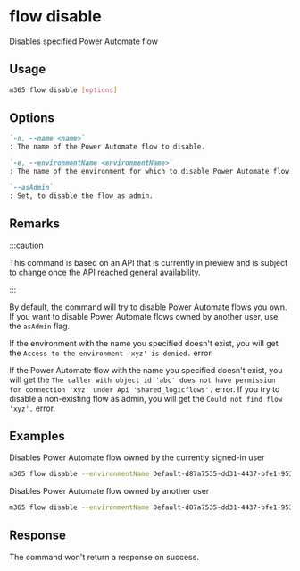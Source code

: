 
# flow disable

Disables specified Power Automate flow

## Usage

```sh
m365 flow disable [options]
```

## Options

```md definition-list
`-n, --name <name>`
: The name of the Power Automate flow to disable.

`-e, --environmentName <environmentName>`
: The name of the environment for which to disable Power Automate flow.

`--asAdmin`
: Set, to disable the flow as admin.
```

<Global />

## Remarks

:::caution

This command is based on an API that is currently in preview and is subject to change once the API reached general availability.

:::

By default, the command will try to disable Power Automate flows you own. If you want to disable Power Automate flows owned by another user, use the `asAdmin` flag.

If the environment with the name you specified doesn't exist, you will get the `Access to the environment 'xyz' is denied.` error.

If the Power Automate flow with the name you specified doesn't exist, you will get the `The caller with object id 'abc' does not have permission for connection 'xyz' under Api 'shared_logicflows'.` error. If you try to disable a non-existing flow as admin, you will get the `Could not find flow 'xyz'.` error.

## Examples

Disables Power Automate flow owned by the currently signed-in user

```sh
m365 flow disable --environmentName Default-d87a7535-dd31-4437-bfe1-95340acd55c5 --name 3989cb59-ce1a-4a5c-bb78-257c5c39381d
```

Disables Power Automate flow owned by another user

```sh
m365 flow disable --environmentName Default-d87a7535-dd31-4437-bfe1-95340acd55c5 --name 3989cb59-ce1a-4a5c-bb78-257c5c39381d --asAdmin
```

## Response

The command won't return a response on success.
